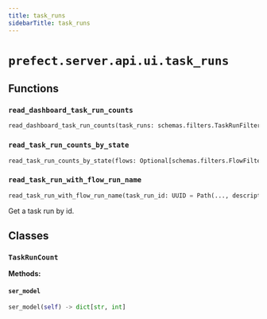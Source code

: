 ```yaml
---
title: task_runs
sidebarTitle: task_runs
---
```


# `prefect.server.api.ui.task_runs`

## Functions

### `read_dashboard_task_run_counts` <sup><a href="https://github.com/prefecthq/prefect/blob/main/src/prefect/server/api/ui/task_runs.py#L42" target="_blank"><Icon icon="github" style="width: 14px; height: 14px;" /></a></sup>

```python
read_dashboard_task_run_counts(task_runs: schemas.filters.TaskRunFilter, flows: Optional[schemas.filters.FlowFilter] = None, flow_runs: Optional[schemas.filters.FlowRunFilter] = None, deployments: Optional[schemas.filters.DeploymentFilter] = None, work_pools: Optional[schemas.filters.WorkPoolFilter] = None, work_queues: Optional[schemas.filters.WorkQueueFilter] = None, db: PrefectDBInterface = Depends(provide_database_interface)) -> List[TaskRunCount]
```

### `read_task_run_counts_by_state` <sup><a href="https://github.com/prefecthq/prefect/blob/main/src/prefect/server/api/ui/task_runs.py#L162" target="_blank"><Icon icon="github" style="width: 14px; height: 14px;" /></a></sup>

```python
read_task_run_counts_by_state(flows: Optional[schemas.filters.FlowFilter] = None, flow_runs: Optional[schemas.filters.FlowRunFilter] = None, task_runs: Optional[schemas.filters.TaskRunFilter] = None, deployments: Optional[schemas.filters.DeploymentFilter] = None, db: PrefectDBInterface = Depends(provide_database_interface)) -> schemas.states.CountByState
```

### `read_task_run_with_flow_run_name` <sup><a href="https://github.com/prefecthq/prefect/blob/main/src/prefect/server/api/ui/task_runs.py#L180" target="_blank"><Icon icon="github" style="width: 14px; height: 14px;" /></a></sup>

```python
read_task_run_with_flow_run_name(task_run_id: UUID = Path(..., description='The task run id', alias='id'), db: PrefectDBInterface = Depends(provide_database_interface)) -> schemas.ui.UITaskRun
```


Get a task run by id.


## Classes

### `TaskRunCount` <sup><a href="https://github.com/prefecthq/prefect/blob/main/src/prefect/server/api/ui/task_runs.py#L27" target="_blank"><Icon icon="github" style="width: 14px; height: 14px;" /></a></sup>

**Methods:**

#### `ser_model` <sup><a href="https://github.com/prefecthq/prefect/blob/main/src/prefect/server/api/ui/task_runs.py#L34" target="_blank"><Icon icon="github" style="width: 14px; height: 14px;" /></a></sup>

```python
ser_model(self) -> dict[str, int]
```
